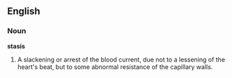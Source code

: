 ==English==

===Noun===

'''stasis'''

#A slackening or arrest of the blood current, due not to a lessening of the heart's beat, but to some abnormal resistance of the capillary walls.
